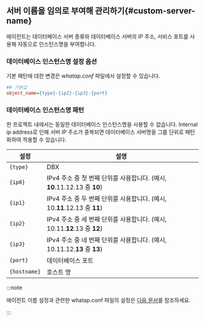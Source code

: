 ## 서버 이름을 임의로 부여해 관리하기{#custom-server-name}

에이전트는 데이터베이스 서버 종류와 데이터베이스 서버의 IP 주소, 서비스 포트를 사용해 자동으로 인스턴스명을 부여합니다.

### 데이터베이스 인스턴스명 설정 옵션

기본 패턴에 대한 변경은 *whatap.conf* 파일에서 설정할 수 있습니다.

```ini title='whatap.conf'
## 기본값
object_name={type}-{ip2}-{ip3}-{port}
```

### 데이터베이스 인스턴스명 패턴

한 프로젝트 내에서는 동일한 데이터베이스 인스턴스명을 사용할 수 없습니다. Internal ip address로 인해 서버 IP 주소가 중복되면 데이터베이스 서버명을 그룹 단위로 패턴화하여 적용할 수 있습니다.

| 설정     | 설명                                                                      |
| -------- | ------------------------------------------------------------------------- |
| `{type}`     | DBX                                                                       |
| `{ip0}`    | IPv4 주소 중 첫 번째 단위를 사용합니다. (예시, **10**.11.12.13 중 **10**) |
| `{ip1}`    | IPv4 주소 중 두 번째 단위를 사용합니다. (예시, 10.**11**.12.13 중 **11**) |
| `{ip2}`    | IPv4 주소 중 세 번째 단위를 사용합니다. (예시, 10.11.**12**.13 중 **12**) |
| `{ip3}`    | IPv4 주소 중 네 번째 단위를 사용합니다. (예시, 10.11.12.**13** 중 **13**) |
| `{port}`     | 데이터베이스 포트                                                         |
| `{hostname}` | 호스트 명                                                                 |

:::note

에이전트 이름 설정과 관련한 whatap.conf 파일의 설정은 [다음 문서](agent-naming)를 참조하세요.

:::